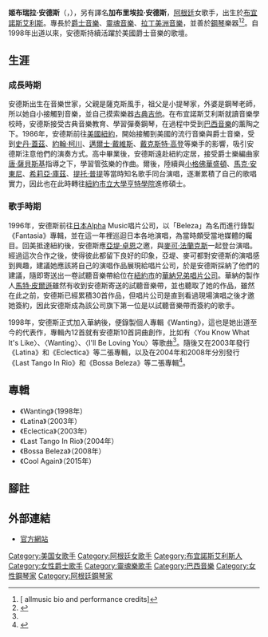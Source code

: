 {{primary sources|time=2016-03-16T08:03:33+00:00}}
{{Infobox musical artist
|name = 姬布瑞拉·安德斯
|image =
|caption =
|background = solo_singer
|birth_name = Gabriela Anders
|alias = 
|origin = [[阿根廷|阿根廷]][[布宜諾斯艾利斯|布宜諾斯艾利斯]]
|instrument = 人聲演唱、[[鋼琴|鋼琴]]
|genre =
|occupation = 歌手
|years_active = 1990年代－至今
|label = [[華納兄弟唱片公司|華納兄弟唱片公司]]<ref>{{Cite web |url=http://www.geocities.com//patmil007/6135.jpg# |title=存档副本 |access-date=2016-03-16 |archive-url=https://web.archive.org/web/20091027162255/http://geocities.com/patmil007/6135.jpg |archive-date=2009-10-27 |dead-url=yes }}</ref>
|website =
}}

'''姬布瑞拉·安德斯'''（{{lang-es|Gabriela Anders}}，{{bd|1972年|3月17日|||Anders}}），另有譯名'''加布里埃拉·安德斯'''，[[阿根廷|阿根廷]]女歌手，出生於[[布宜諾斯艾利斯|布宜諾斯艾利斯]]。專長於[[爵士音樂|爵士音樂]]、[[靈魂音樂|靈魂音樂]]、[[拉丁美洲音樂|拉丁美洲音樂]]，並善於[[鋼琴|鋼琴]]樂器<ref>[{{Allmusic|class=artist|id=p51724|pure_url=yes}} allmusic bio and performance credits]</ref><ref>{{Cite web |url=http://www.jazzreview.com/articledetails.cfm?ID=3692 |title=Jazz Review - "Gabriela Anders: Goes Home to Find Inspiration", by Donna Kimura, December 2004 |access-date=2016-03-16 |archive-date=2009-09-16 |archive-url=https://web.archive.org/web/20090916162410/http://www.jazzreview.com/articledetails.cfm?ID=3692 |dead-url=yes }}</ref>。自1998年出道以來，安德斯持續活躍於美國爵士音樂的歌壇。

== 生涯 ==
=== 成長時期 ===
安德斯出生在音樂世家，父親是薩克斯風手，祖父是小提琴家，外婆是鋼琴老師，所以她自小接觸到音樂，並自己摸索樂器[[古典吉他|古典吉他]]。在布宜諾斯艾利斯就讀音樂學校時，安德斯接受古典音樂教育、學習彈奏鋼琴，在過程中受到[[巴西音樂|巴西音樂]]的薰陶之下。1986年，安德斯前往[[美國|美國]][[紐約|紐約]]，開始接觸到美國的流行音樂與爵士音樂，受到[[史丹·蓋茲|史丹·蓋茲]]、[[約翰·柯川|約翰·柯川]]、[[邁爾士·戴維斯|邁爾士·戴維斯]]、[[戴克斯特·高登|戴克斯特·高登]]等樂手的影響，吸引安德斯注意他們的演奏方式。高中畢業後，安德斯遠赴紐約定居，接受爵士樂編曲家[[唐·薩貝斯基|唐·薩貝斯基]]指導之下，學習管弦樂的作曲。爾後，陸續與[[小格佛華盛頓|小格佛華盛頓]]、[[馬克·安東尼|馬克·安東尼]]、[[希莉亞·庫茲|希莉亞·庫茲]]、[[提托·普提|提托·普提]]等當時知名歌手同台演唱，逐漸累積了自己的歌唱實力，因此也在此時轉往[[紐約市立大學|紐約市立大學]][[亨特學院|亨特學院]]進修碩士。

=== 歌手時期 ===
1996年，安德斯前往[[日本|日本]]Alpha Music唱片公司，以「Beleza」為名而進行錄製《Fantasia》專輯，並在這一年裡巡迴日本各地演唱，為當時頗受當地媒體的矚目。回美抵達紐約後，安德斯應[[亞堤·卓恩|亞堤·卓恩]]之邀，與[[麥可·法蘭克斯|麥可·法蘭克斯]]一起登台演唱。經過這次合作之後，使得彼此都留下良好的印象，亞堤、麥可都對安德斯的演唱感到興趣，建議她應該將自己的演唱作品展現給唱片公司，於是安德斯採納了他們的建議，隨即寄送出一卷試聽音樂帶給位在[[紐約市|紐約市]]的[[華納兄弟唱片公司|華納兄弟唱片公司]]。華納的製作人[[馬特·皮爾遜|馬特·皮爾遜]]雖然有收到安德斯寄送的試聽音樂帶，並也聽取了她的作品，雖然在此之前，安德斯已經累積30首作品，但唱片公司是直到看過現場演唱之後才邀她簽約，因此安德斯成為該公司旗下第一位是以試聽音樂帶而簽約的歌手。

1998年，安德斯正式加入華納後，便錄製個人專輯《Wanting》，這也是她出道至今的代表作，專輯內12首就有安德斯10首詞曲創作，比如有〈You Know What It's Like〉、〈Wanting〉、〈I'll Be Loving You〉等歌曲<ref name="jazzusa"/>。隨後又在2003年發行《Latina》和《Eclectica》等二張專輯，以及在2004年和2008年分別發行《Last Tango In Rio》和《Bossa Beleza》等二張專輯<ref name="jazzusa">{{Cite web |url=http://jazzusa.com/stories/GabriellaAndersInterview2004.asp |title=Jazz USA interview: "Gabriella Anders - Destined to Leave Her Mark", by Paula Edelstein, 2004 |access-date=2016-03-16 |archive-date=2012-02-24 |archive-url=https://web.archive.org/web/20120224120121/http://jazzusa.com/stories/GabriellaAndersInterview2004.asp |dead-url=yes }}</ref>。

== 專輯 ==
*《Wanting》（1998年）
*《Latina》（2003年）
*《Eclectica》（2003年）
*《Last Tango In Rio》（2004年）
*《Bossa Beleza》（2008年）
*《Cool Again》（2015年）

== 腳註 ==
{{Reflist}}

== 外部連結 ==
* [http://www.gabrielaanders.com/ 官方網站] {{Wayback|url=http://www.gabrielaanders.com/ |date=20210218073649 }}

{{DEFAULTSORT:Anders, Gabriela}}
[[Category:美国女歌手|Category:美国女歌手]]
[[Category:阿根廷女歌手|Category:阿根廷女歌手]]
[[Category:布宜諾斯艾利斯人|Category:布宜諾斯艾利斯人]]
[[Category:女性爵士歌手|Category:女性爵士歌手]]
[[Category:靈魂樂歌手|Category:靈魂樂歌手]]
[[Category:巴西音樂|Category:巴西音樂]]
[[Category:女性鋼琴家|Category:女性鋼琴家]]
[[Category:阿根廷鋼琴家|Category:阿根廷鋼琴家]]